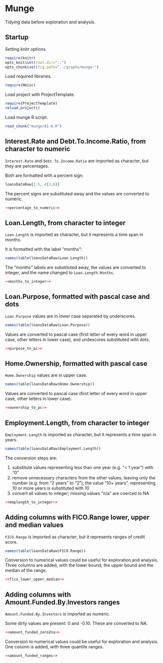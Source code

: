 Munge
=====

Tidying data before exploration and analysis.

Startup
-------

Setting knitr options.
``` r
require(knitr)
opts_knit$set(root.dir="..")
opts_chunk$set(fig.path="../graphs/munge-")
```

Load required libraries.
```r
require(Hmisc)
```
Load project with ProjectTemplate.
```r
require(ProjectTemplate)
reload.project()
```

Load munge R script.
```r
read_chunk("munge/01-A.R")
```

Interest.Rate and Debt.To.Income.Ratio, from character to numeric
-----------------------------------------------------------------
`Interest.Rate` and `Debt.To.Income.Ratio` are imported as character, but they are percentages.

Both are formatted with a percent sign:
```r
loansDataRaw[1:5, c(3,6)]
```

The percent signs are substituted away and the values are converted to numeric.
```r
<<percentage_to_numeric>>
```

Loan.Length, from character to integer
--------------------------------------
`Loan.Length` is imported as character, but it represents a time span in months.

It is formatted with the label "months":
```r
names(table(loansDataRaw$Loan.Length))
```

The "months" labels are substituted away, the values are converted to integer,
and the name changed to `Loan.Length.Months`.
```r
<<months_to_integer>>
```

Loan.Purpose, formatted with pascal case and dots
-------------------------------------------------
`Loan.Purpose` values are in lower case separated by underscores.
```r
names(table(loansDataRaw$Loan.Purpose))
```

Values are converted to pascal case (first letter of every word in upper case,
other letters in lower case), and undescores substituted wiht dots.
```r
<<purpose_to_pc>>
```

Home.Ownership, formatted with pascal case
------------------------------------------
`Home.Ownership` values are in upper case.
```r
names(table(loansDataRaw$Home.Ownership))
```

Values are converted to pascal case (first letter of every word in upper case,
other letters in lower case).
```r
<<ownership_to_pc>>
```

Employment.Length, from character to integer
---------------------------------------
`Employment.Length` is imported as character, but it represents a time span in years.
```r
names(table(loansDataRaw$Employment.Length))
```

The conversion steps are:

1.  substitute values representing less than one year (e.g. "< 1 year") with "0"
2.  remove unnecessary characters from the other values, leaving only the number (e.g. from "2 years" to "2");
    the value "10+ years", representing 10 or more years is substituted with 10
3.  convert all values to integer; missing values "n/a" are coerced to NA

```r
<<emplength_to_integer>>
```

Adding columns with FICO.Range lower, upper and median values
-------------------------------------------------------------
`FICO.Range` is imported as character, but it represents ranges of credit score.
```r
names(table(loansDataRaw$FICO.Range))
```

Conversion to numerical values could be useful for exploration and analysis.
Three columns are added, with the lower bound, the upper bound and the median
of the range.
```r
<<fico_lower_upper_median>>
```

Adding columns with Amount.Funded.By.Investors ranges
-----------------------------------------------------
`Amount.Funded.By.Investors` is imported as numeric.

Some dirty values are present: 0 and -0.10.
These are converted to NA.
```r
<<amount_funded_zero2na>>
```

Conversion to numerical values could be useful for exploration and analysis.
One column is added, with three quantile ranges.
```r
<<amount_funded_ranges>>
```
